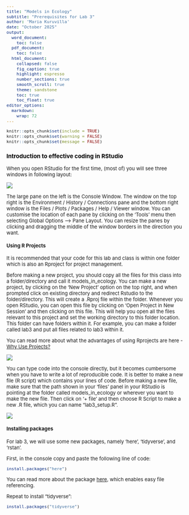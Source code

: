 ---
title: "Models in Ecology"
subtitle: "Prerequisites for Lab 3"
author: 'Maria Kuruvilla'
date: "October 2025"
output:
  word_document:
    toc: false
  pdf_document:
    toc: false
  html_document:
    collapsed: false
    fig_caption: true
    highlight: espresso
    number_sections: true
    smooth_scroll: true
    theme: sandstone
    toc: true
    toc_float: true
editor_options: 
  markdown: 
    wrap: 72
---

<!-- Make a new document for Lab 3 - redo analysis fromKrkosek and Hilborn 2011 in a Bayesian framework  -->

```{=html}
<style type="text/css">

body{ /* Normal  */
      font-size: 13px;
  }
td {  /* Table  */
  font-size: 13px;
}
h1.title {
  font-size: 24px;
  color: Black;
}
h1 { /* Header 1 */
  font-size: 19px;
  color: Black;
}
h2 { /* Header 2 */
    font-size: 15px;
  color: Black;
}
h3 { /* Header 3 */
    font-size: 15px;
  color: Black;
}
</style>
```


```{r setup, include=FALSE}
knitr::opts_chunk$set(include = TRUE)
knitr::opts_chunk$set(warning = FALSE)
knitr::opts_chunk$set(message = FALSE)
```


### Introduction to effective coding in RStudio

When you open RStudio for the first time, (most of) you will see three windows in following layout:

<!-- add screenshot of Rstudio -->
![](Screenshot_Rstudio.png)

The large pane on the left is the Console Window. The window on the top right is the Environment / History / Connections pane and the bottom right window is the Files / Plots / Packages / Help / Viewer window. You can customise the location of each pane by clicking on the ‘Tools’ menu then selecting Global Options –> Pane Layout. You can resize the panes by clicking and dragging the middle of the window borders in the direction you want.

#### Using R Projects

It is recommended that your code for this lab and class is within one folder which is also an Rproject for project management. 

Before making a new project, you should copy all the files for this class into a folder/directory and call it models_in_ecology. You can make a new project, by clicking on the 'New Project' option on the top right, and when prompted click on existing directory and redirect Rstudio to the folder/directory. This will create a .Rproj file within the folder. Whenever you open RStudio, you can open this file by clicking on 'Open Project in New Session' and then clicking on this file. This will help you open all the files relevant to this project and set the working directory to this folder location. This folder can have folders within it. For example, you can make a folder called lab3 and put all files related to lab3 within it. 

You can read more about what the advantages of using Rprojects are here - [Why Use
Projects?](https://thedavidchen.github.io/post/rstudio-why-use-projects/)

![](Screenshot_new_project.png)

You can type code into the console directly, but it becomes cumbersome when you have to write a lot of reproducible code. It is better to make a new file (R script) which contains your lines of code. Before making a new file, make sure that the path shown in your 'files' panel in your RStudio is pointing at the folder called models_in_ecology or wherever you want to make the new file. Then click on '+ file' and then choose R Script to make a new .R file, which you can name "lab3_setup.R". 

![](Screenshot_new_file.png)

#### Installing packages


For lab 3, we will use some new packages, namely 'here', 'tidyverse', and 'rstan'. 

First, in the console copy and paste the following line of code:

```{r echo=TRUE, eval=FALSE}

install.packages("here")

```

You can read more about the package [here](https://here.r-lib.org/), which enables easy file referencing. 

Repeat to install "tidyverse":

```{r echo=TRUE, eval=FALSE}

install.packages("tidyverse")

```


